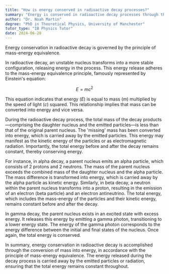 ```yaml
---
title: "How is energy conserved in radioactive decay processes?"
summary: "Energy is conserved in radioactive decay processes through the conservation of mass-energy equivalence."
author: "Dr. Noah Martin"
degree: "PhD in Theoretical Physics, University of Manchester"
tutor_type: "IB Physics Tutor"
date: 2024-06-28
---
```


Energy conservation in radioactive decay is governed by the principle of mass-energy equivalence.

In radioactive decay, an unstable nucleus transforms into a more stable configuration, releasing energy in the process. This energy release adheres to the mass-energy equivalence principle, famously represented by Einstein's equation:

$$
E = mc^2
$$

This equation indicates that energy ($E$) is equal to mass ($m$) multiplied by the speed of light ($c$) squared. This relationship implies that mass can be converted into energy and vice versa.

During the radioactive decay process, the total mass of the decay products—comprising the daughter nucleus and the emitted particles—is less than that of the original parent nucleus. The 'missing' mass has been converted into energy, which is carried away by the emitted particles. This energy may manifest as the kinetic energy of the particles or as electromagnetic radiation. Importantly, the total energy before and after the decay remains constant, thereby conserving energy.

For instance, in alpha decay, a parent nucleus emits an alpha particle, which consists of 2 protons and 2 neutrons. The mass of the parent nucleus exceeds the combined mass of the daughter nucleus and the alpha particle. The mass difference is transformed into energy, which is carried away by the alpha particle as kinetic energy. Similarly, in beta decay, a neutron within the parent nucleus transforms into a proton, resulting in the emission of an electron (beta particle) and an electron antineutrino. The total energy, which includes the mass-energy of the particles and their kinetic energy, remains constant before and after the decay.

In gamma decay, the parent nucleus exists in an excited state with excess energy. It releases this energy by emitting a gamma photon, transitioning to a lower energy state. The energy of the gamma photon corresponds to the energy difference between the initial and final states of the nucleus. Once again, the total energy is conserved.

In summary, energy conservation in radioactive decay is accomplished through the conversion of mass into energy, in accordance with the principle of mass-energy equivalence. The energy released during the decay process is carried away by the emitted particles or radiation, ensuring that the total energy remains constant throughout.
    